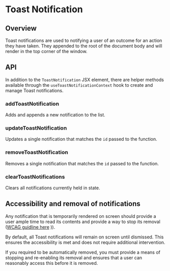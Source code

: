 
<Meta title="Components/Notifications/ToastNotification" />

# Toast Notification

<ResourceLinks
  sourceCode="https://github.com/cultureamp/kaizen-design-system/tree/main/packages/components/src/Notification/ToastNotification"
  figma="https://www.figma.com/file/eZKEE5kXbEMY3lx84oz8iN/%F0%9F%92%9C-UI-Kit%3A-Heart?type=design&node-id=1929%3A21829&mode=design&t=QHnBiBn4stf5UxJ3-1"
  designGuidelines="https://cultureamp.atlassian.net/wiki/spaces/DesignSystem/pages/3075638310/Toast+Notification"
  className="!mb-8"
/>

<KaioNotification />

<Installation
  installCommand="yarn add @kaizen/components"
  importStatement='import { addToastNotification, removeToastNotification, clearToastNotifications, ToastNotification } from "@kaizen/components"'
/>

## Overview

Toast notifications are used to notifying a user of an outcome for an action they have taken. They appended to the root of the document body and will render in the top corner of the window.

<Canvas of={ToastNotificationStories.Playground} />
<Controls of={ToastNotificationStories.Playground} />

## API

In addition to the `ToastNotification` JSX element, there are helper methods available through
the `useToastNotificationContext` hook to create and manage Toast notifications.

### addToastNotification

Adds and appends a new notification to the list.

<Canvas of={ToastNotificationStories.CreateNotification} />

### updateToastNotification

Updates a single notification that matches the `id` passed to the function.

<Canvas of={ToastNotificationStories.UpdateNotification} />

### removeToastNotification

Removes a single notification that matches the `id` passed to the function.

<Canvas of={ToastNotificationStories.RemoveNotification} />


### clearToastNotifications

Clears all notifications currently held in state.

<Canvas of={ToastNotificationStories.ClearNotifications} />


## Accessibility and removal of notifications

Any notification that is temporarily rendered on screen should provide a user ample time to read its contents and provide a way to stop its removal ([WCAG guidline here](https://www.w3.org/TR/UNDERSTANDING-WCAG20/time-limits.html)
)).

By default, all Toast notifications will remain on screen until dismissed. This ensures the accessibility is met and does not require additional intervention.

If you required to be automatically removed, you must provide a means of stopping and re-enabling its removal and ensures that a user can reasonably access this before it is removed.
